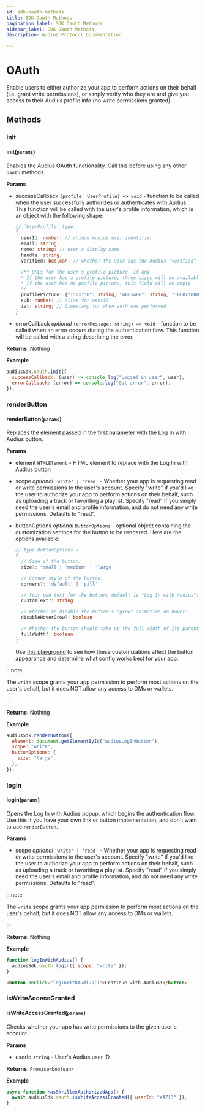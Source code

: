 ```yaml
---
id: sdk-oauth-methods
title: SDK Oauth Methods
pagination_label: SDK Oauth Methods
sidebar_label: SDK Oauth Methods
description: Audius Protocol Documentation

---
```


# OAuth

Enable users to either authorize your app to perform actions on their behalf (i.e. grant write permissions), or simply verify who they are and give you access to their Audius profile info (no write permissions granted).

## Methods

### init

#### init(`params`)

Enables the Audius OAuth functionality. Call this before using any other `oauth` methods.

**Params**

- successCallback `(profile: UserProfile) => void` - function to be called when the user successfully authorizes or authenticates with Audius. This function will be called with the user's profile information, which is an object with the following shape:

  ```typescript
  // `UserProfile` type:
  {
    userId: number; // unique Audius user identifier
    email: string;
    name: string; // user's display name
    handle: string;
    verified: boolean; // whether the user has the Audius "verified" checkmark

    /** URLs for the user's profile picture, if any.
    * If the user has a profile picture, three sizes will be available: 150x150, 480x480, and 1000x1000.
    * If the user has no profile picture, this field will be empty.
    */
    profilePicture: {"150x150": string, "480x480": string, "1000x1000": string } | { misc: string } | undefined | null
    sub: number; // alias for userId
    iat: string; // timestamp for when auth was performed
  }
  ```

- errorCallback _optional_ `(errorMessage: string) => void` - function to be called when an error occurs during the authentication flow. This function will be called with a string describing the error.

**Returns**: Nothing

**Example**

```js
audiusSdk.oauth.init({
  successCallback: (user) => console.log("Logged in user", user),
  errorCallback: (error) => console.log("Got error", error),
});
```

### renderButton

#### renderButton(`params`)

Replaces the element passed in the first parameter with the Log In with Audius button.

**Params**

- element `HTMLElement` - HTML element to replace with the Log In with Audius button
- scope _optional_ `'write' | 'read'` - Whether your app is requesting read or write permissions to the user's account. Specify "write" if you'd like the user to authorize your app to perform actions on their behalf, such as uploading a track or favoriting a playlist. Specify "read" if you simply need the user's email and profile information, and do not need any write permissions. Defaults to "read".
- buttonOptions _optional_ `ButtonOptions` - optional object containing the customization settings for the button to be rendered. Here are the options available:

  ```typescript
  // type ButtonOptions =
  {
    // Size of the button:
    size?: "small | 'medium' | 'large'

    // Corner style of the button:
    corners?: 'default' | 'pill'

    // Your own text for the button; default is "Log In with Audius":
    customText?: string

    // Whether to disable the button's "grow" animation on hover:
    disableHoverGrow?: boolean

    // Whether the button should take up the full width of its parent element:
    fullWidth?: boolean
  }
  ```

  Use [this playground](https://9ncjui.csb.app/) to see how these customizations affect the button appearance and determine what config works best for your app.

:::note

The `write` scope grants your app permission to perform most actions on the user's behalf, but it does NOT allow any access to DMs or wallets.

:::

**Returns**: Nothing

**Example**

```js
audiusSdk.renderButton({
  element: document.getElementById("audiusLogInButton"),
  scope: "write",
  buttonOptions: {
    size: "large",
  },
});
```

### login

#### login(`params`)

Opens the Log In with Audius popup, which begins the authentication flow. Use this if you have your own link or button implementation, and don't want to use `renderButton`.

**Params**

- scope _optional_ `'write' | 'read'` - Whether your app is requesting read or write permissions to the user's account. Specify "write" if you'd like the user to authorize your app to perform actions on their behalf, such as uploading a track or favoriting a playlist. Specify "read" if you simply need the user's email and profile information, and do not need any write permissions. Defaults to "read".

:::note

The `write` scope grants your app permission to perform most actions on the user's behalf, but it does NOT allow any access to DMs or wallets.

:::

**Returns**: Nothing

**Example**

```js title="script.js"
function logInWithAudius() {
  audiusSdk.oauth.login({ scope: "write" });
}
```

```html title="index.html"
<button onclick="logInWithAudius()">Continue with Audius!</button>
```

### isWriteAccessGranted

#### isWriteAccessGranted(`params`)

Checks whether your app has write permissions to the given user's account.

**Params**

- userId `string` - User's Audius user ID

**Returns**: `Promise<boolean>`

**Example**

```js
async function hasSkrillexAuthorizedApp() {
  await audiusSdk.oauth.isWriteAccessGranted({ userId: "eAZl3" });
}
```
